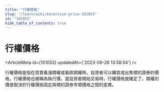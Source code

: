 ```yaml
---
title: "行權價格"
slug: "/learn/wiki/excersise-price-101053"
id: "101053"
hide_table_of_contents: true
---
```



# 行權價格

<ArticleMeta id={101053} updatedAt={'2023-09-26 13:58:54'} />
<div className='border-solid border-b border-t-0 my-4 border-[var(--ifm-color-gray-300)]' />

行權價格是指在買賣看漲期權或看跌期權時，投資者可以購買或出售標的證券的價格。行權價格也被稱為執行價，當投資者開始交易時，行權價格就確定了。期權的價值取決於行權價格固定與標的證券市場價格之間的差異。
